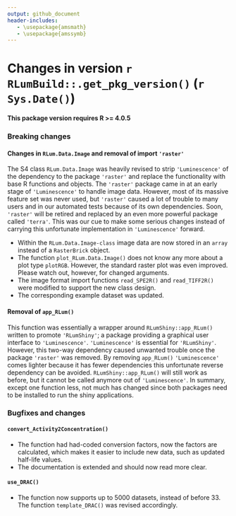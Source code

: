 ```yaml
---
output: github_document
header-includes:
   - \usepackage{amsmath}
   - \usepackage{amssymb}
---
```

<!-- NEWS.md was auto-generated by NEWS.Rmd. Please DO NOT edit by hand!-->

# Changes in version `r RLumBuild::.get_pkg_version()` (`r Sys.Date()`)

**This package version requires R >= 4.0.5**

### Breaking changes

#### Changes in `RLum.Data.Image` and removal of import `'raster'`
The S4 class `RLum.Data.Image` was heavily revised to strip `'Luminescence'` of the dependency to the package `'raster'` and replace the functionality with base R functions and objects. 
The `'raster'` package came in at an early stage of `'Luminescence'` to handle image data. However, most of its massive feature set was never used, but `'raster'` caused a lot of trouble to many users and in our automated tests because of its own dependencies. Soon, `'raster'` will be retired and replaced by an even more powerful package called `'terra'`. This was our cue to make some serious changes instead of carrying this unfortunate implementation in `'Luminescence'` forward.

* Within the `RLum.Data.Image-class` image data are now stored in an `array` instead
of a `RasterBrick` object. 
* The function `plot_RLum.Data.Image()` does not know any more about a plot type `plotRGB`. However, 
the standard raster plot was even improved. Please watch out, however, for changed arguments. 
* The image format import functions `read_SPE2R()` and `read_TIFF2R()` were modified to support the new class design. 
* The corresponding example dataset was updated.

#### Removal of `app_RLum()` 
This function was essentially a wrapper around `RLumShiny::app_RLum()` written 
to promote `'RLumShiny'`; a package providing a graphical user interface to `'Luminescence'`.
`'Luminescence'` is essential for `'RLumShiny'`. However, this two-way dependency caused
unwanted trouble once the package `'raster'` was removed. By removing 
 `app_RLum()` `'Luminescence'` comes lighter because it has fewer dependencies 
this unfortunate reverse dependency can be avoided. `RLumShiny::app_RLum()` will still work as before, 
but it cannot be called anymore out of `'Luminescence'`. 
In summary, except one function less, not much has changed since both packages 
need to be installed to run the shiny applications.

### Bugfixes and changes

#### `convert_Activity2Concentration()`
* The function had had-coded conversion factors, now the factors are calculated, which makes it easier
to include new data, such as updated half-life values.
* The documentation is extended and should now read more clear. 

#### `use_DRAC()`
* The function now supports up to 5000 datasets, instead of before 33. The function 
`template_DRAC()` was revised accordingly. 

